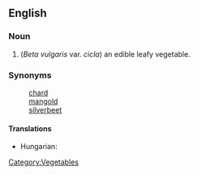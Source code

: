 ==English==

===Noun===
{{en-noun|-}}

# (''Beta vulgaris'' var. ''cicla'') an edible leafy vegetable.

===Synonyms===
: [[chard]]
: [[mangold]]
: [[silverbeet]]

====Translations====
{{rfc-level|Translations at L4+ not in L3 POS section (AutoFormat would have corrected level of Synonyms)}}
{{trans-top|an edible leafy vegetable}}
* Hungarian: {{t|hu|mángold}}
{{trans-mid}}
{{trans-bottom}}

[[Category:Vegetables]]